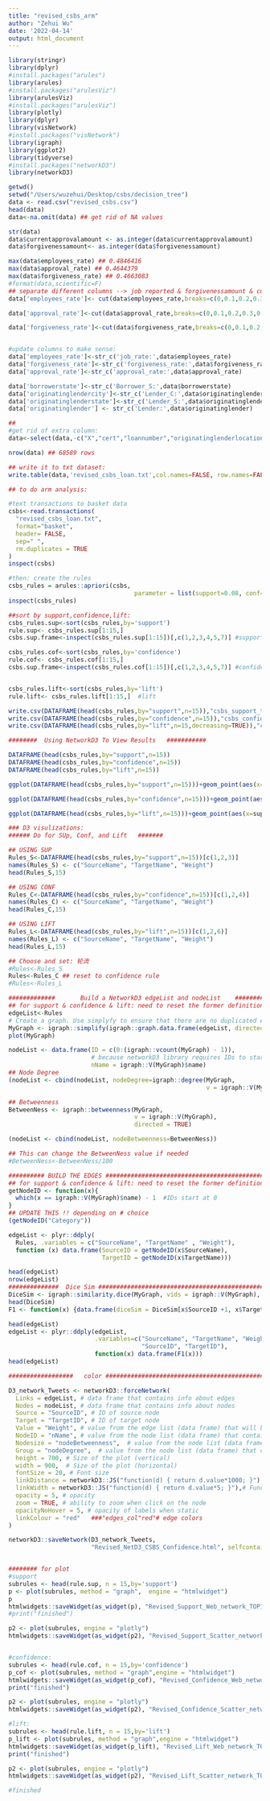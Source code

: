 ```yaml
---
title: "revised_csbs_arm"
author: "Zehui Wu"
date: '2022-04-14'
output: html_document
---
```


```r
library(stringr) 
library(dplyr)
#install.packages("arules")
library(arules)
#install.packages("arulesViz")
library(arulesViz)
#install.packages("arulesViz")
library(plotly)
library(dplyr)
library(visNetwork)
#install.packages("visNetwork")
library(igraph)
library(ggplot2)
library(tidyverse)
#install.packages("networkD3")
library(networkD3)

```


```r
getwd() 
setwd("/Users/wuzehui/Desktop/csbs/decision_tree") 
data <- read.csv("revised_csbs.csv") 
head(data) 
data<-na.omit(data) ## get rid of NA values

str(data) 
data$currentapprovalamount <- as.integer(data$currentapprovalamount)
data$forgivenessamount<- as.integer(data$forgivenessamount) 
```


```r
max(data$employees_rate) ## 0.4846416
max(data$approval_rate) ## 0.4644379
max(data$forgiveness_rate) ## 0.4663083
#format(data,scientific=F) 
## separate different columns --> job reported & forgivenessamount & currentapprovalamount
data['employees_rate']<- cut(data$employees_rate,breaks=c(0,0.1,0.2,0.3,0.4,0.5))

data['approval_rate']<-cut(data$approval_rate,breaks=c(0,0.1,0.2,0.3,0.4,0.5))

data['forgiveness_rate']<-cut(data$forgiveness_rate,breaks=c(0,0.1,0.2,0.3,0.4,0.5))


#update columns to make sense:
data['employees_rate']<-str_c('job_rate:',data$employees_rate)
data['forgiveness_rate']<-str_c('forgiveness_rate:',data$forgiveness_rate)
data['approval_rate']<-str_c('approval_rate:',data$approval_rate)

data['borrowerstate']<-str_c('Borrower_S:',data$borrowerstate) 
data['originatinglendercity']<-str_c('Lender_C:',data$originatinglendercity) 
data['originatinglenderstate']<-str_c('Lender_S:',data$originatinglenderstate)
data['originatinglender'] <- str_c('Lender:',data$originatinglender)

##    
#get rid of extra column:
data<-select(data,-c("X","cert","loannumber","originatinglenderlocationid","dateapproved","borrowername","naicscode","borrowercity","currentapprovalamount","X._of_employees","forgivenessamount","originatinglendercity"))

nrow(data) ## 68589 rows

## write it to txt dataset: 
write.table(data,'revised_csbs_loan.txt',col.names=FALSE, row.names=FALSE) 

```



```r
## to do arm analysis: 

#text transactions to basket data
csbs<-read.transactions(
  "revised_csbs_loan.txt",
  format="basket",
  header= FALSE,
  sep=" ",
  rm.duplicates = TRUE
)
inspect(csbs)


```

```r

#then: create the rules
csbs_rules = arules::apriori(csbs, 
                                   parameter = list(support=0.08, conf=0.6, minlen=2,target="rules"))
inspect(csbs_rules)

```


```r
##sort by support,confidence,lift:
csbs_rules.sup<-sort(csbs_rules,by='support')
rule.sup<- csbs_rules.sup[1:15,]
csbs.sup.frame<-inspect(csbs_rules.sup[1:15])[,c(1,2,3,4,5,7)] #support

csbs_rules.cof<-sort(csbs_rules,by='confidence')
rule.cof<- csbs_rules.cof[1:15,]  
csbs.sup.frame<-inspect(csbs_rules.cof[1:15])[,c(1,2,3,4,5,7)] #confidence


csbs_rules.lift<-sort(csbs_rules,by='lift')
rule.lift<- csbs_rules.lift[1:15,]  #lift

write.csv(DATAFRAME(head(csbs_rules,by="support",n=15)),"csbs_support_top15.csv")
write.csv(DATAFRAME(head(csbs_rules,by="confidence",n=15)),"csbs_confidence_top15.csv")
write.csv(DATAFRAME(head(csbs_rules,by="lift",n=15,decreasing=TRUE)),"csbs_lift_top15.csv")
```

```r

########  Using NetworkD3 To View Results   ###########

DATAFRAME(head(csbs_rules,by="support",n=15))
DATAFRAME(head(csbs_rules,by="confidence",n=15))
DATAFRAME(head(csbs_rules,by="lift",n=15)) 

ggplot(DATAFRAME(head(csbs_rules,by="support",n=15)))+geom_point(aes(x=support,y=confidence,size=lift),shape=21,fill='yellow',color='black')+labs(title='The Top 15 CSBS_Support Rules')

ggplot(DATAFRAME(head(csbs_rules,by="confidence",n=15)))+geom_point(aes(x=support,y=confidence,size=lift),shape=21,fill='green',color='black')+labs(title='The Top 15 CSBS_Confidence Rules')

ggplot(DATAFRAME(head(csbs_rules,by="lift",n=15)))+geom_point(aes(x=support,y=confidence,size=lift),shape=21,fill='pink',color='black')+labs(title='The Top 15 CSBS_Lift Rules')


```


```r

### D3 visulizations:
###### Do for SUp, Conf, and Lift   #######

## USING SUP
Rules_S<-DATAFRAME(head(csbs_rules,by="support",n=15))[c(1,2,3)]
names(Rules_S) <- c("SourceName", "TargetName", "Weight")
head(Rules_S,15)

## USING CONF
Rules_C<-DATAFRAME(head(csbs_rules,by="confidence",n=15))[c(1,2,4)]
names(Rules_C) <- c("SourceName", "TargetName", "Weight")
head(Rules_C,15)

## USING LIFT
Rules_L<-DATAFRAME(head(csbs_rules,by="lift",n=15))[c(1,2,6)]
names(Rules_L) <- c("SourceName", "TargetName", "Weight")
head(Rules_L,15)

## Choose and set: 轮流
#Rules<-Rules_S
Rules<-Rules_C ## reset to confidence rule
#Rules<-Rules_L

```




```r
#############       Build a NetworkD3 edgeList and nodeList    ############
## for support & confidence & lift: need to reset the former definition of "Rules<-Rules_L" to fit corresponding models.
edgeList<-Rules
# Create a graph. Use simplyfy to ensure that there are no duplicated edges or self loops
MyGraph <- igraph::simplify(igraph::graph.data.frame(edgeList, directed=TRUE))
plot(MyGraph)

nodeList <- data.frame(ID = c(0:(igraph::vcount(MyGraph) - 1)), 
                       # because networkD3 library requires IDs to start at 0
                       nName = igraph::V(MyGraph)$name)
## Node Degree
(nodeList <- cbind(nodeList, nodeDegree=igraph::degree(MyGraph, 
                                                       v = igraph::V(MyGraph), mode = "all")))

## Betweenness
BetweenNess <- igraph::betweenness(MyGraph, 
                                   v = igraph::V(MyGraph), 
                                   directed = TRUE) 

(nodeList <- cbind(nodeList, nodeBetweenness=BetweenNess))

## This can change the BetweenNess value if needed
#BetweenNess<-BetweenNess/100

```
```r

########## BUILD THE EDGES #####################################################
## for support & confidence & lift: need to reset the former definition of "Rules<-Rules_S" & "Rules<-Rules_L" to fit corresponding models.
getNodeID <- function(x){
  which(x == igraph::V(MyGraph)$name) - 1  #IDs start at 0
}
## UPDATE THIS !! depending on # choice
(getNodeID("Category")) 

edgeList <- plyr::ddply(
  Rules, .variables = c("SourceName", "TargetName" , "Weight"), 
  function (x) data.frame(SourceID = getNodeID(x$SourceName), 
                          TargetID = getNodeID(x$TargetName)))

head(edgeList)
nrow(edgeList)
##############  Dice Sim ################################################
DiceSim <- igraph::similarity.dice(MyGraph, vids = igraph::V(MyGraph), mode = "all")
head(DiceSim)
F1 <- function(x) {data.frame(diceSim = DiceSim[x$SourceID +1, x$TargetID + 1])}

head(edgeList)
edgeList <- plyr::ddply(edgeList,
                        .variables=c("SourceName", "TargetName", "Weight", 
                                     "SourceID", "TargetID"), 
                        function(x) data.frame(F1(x)))
head(edgeList)

```

```r
##################   color #################################################

D3_network_Tweets <- networkD3::forceNetwork(
  Links = edgeList, # data frame that contains info about edges
  Nodes = nodeList, # data frame that contains info about nodes
  Source = "SourceID", # ID of source node 
  Target = "TargetID", # ID of target node
  Value = "Weight", # value from the edge list (data frame) that will be used to value/weight relationship amongst nodes
  NodeID = "nName", # value from the node list (data frame) that contains node description we want to use (e.g., node name)
  Nodesize = "nodeBetweenness",  # value from the node list (data frame) that contains value we want to use for a node size
  Group = "nodeDegree",  # value from the node list (data frame) that contains value we want to use for node color
  height = 700, # Size of the plot (vertical)
  width = 900,  # Size of the plot (horizontal)
  fontSize = 20, # Font size
  linkDistance = networkD3::JS("function(d) { return d.value*1000; }"), # Function to determine distance between any two nodes, uses variables already defined in forceNetwork function (not variables from a data frame)
  linkWidth = networkD3::JS("function(d) { return d.value*5; }"),# Function to determine link/edge thickness, uses variables already defined in forceNetwork function (not variables from a data frame)
  opacity = 5, # opacity
  zoom = TRUE, # ability to zoom when click on the node
  opacityNoHover = 5, # opacity of labels when static
  linkColour = "red"   ###"edges_col"red"# edge colors
) 

networkD3::saveNetwork(D3_network_Tweets, 
                       "Revised_NetD3_CSBS_Confidence.html", selfcontained = TRUE)



```


```r

######## for plot
#support 
subrules <- head(rule.sup, n = 15,by='support')
p <- plot(subrules, method = "graph",  engine = "htmlwidget")
p
htmlwidgets::saveWidget(as_widget(p), "Revised_Support_Web_network_TOP15.html")
#print("finished")

p2 <- plot(subrules, engine = "plotly")
htmlwidgets::saveWidget(as_widget(p2), "Revised_Support_Scatter_network_TOP15.html")


#confidence:
subrules <- head(rule.cof, n = 15,by='confidence')
p_cof <- plot(subrules, method = "graph",engine = "htmlwidget")
htmlwidgets::saveWidget(as_widget(p_cof), "Revised_Confidence_Web_network_TOP15.html")
print("finished")

p2 <- plot(subrules, engine = "plotly")
htmlwidgets::saveWidget(as_widget(p2), "Revised_Confidence_Scatter_network_TOP15.html")

#lift:
subrules <- head(rule.lift, n = 15,by='lift')
p_lift <- plot(subrules, method = "graph",engine = "htmlwidget")
htmlwidgets::saveWidget(as_widget(p_lift), "Revised_Lift_Web_network_TOP15.html")
print("finished")

p2 <- plot(subrules, engine = "plotly")
htmlwidgets::saveWidget(as_widget(p2), "Revised_Lift_Scatter_network_TOP15.html")

#finished

```
